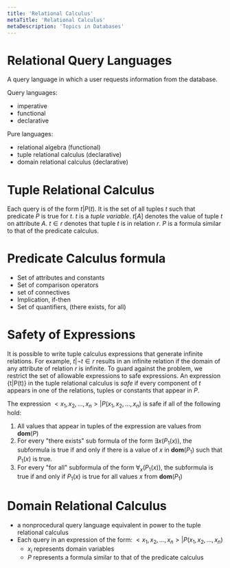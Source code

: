 ```yaml
---
title: 'Relational Calculus'
metaTitle: 'Relational Calculus'
metaDescription: 'Topics in Databases'
---
```


<link
  rel="stylesheet"
  href="https://cdn.jsdelivr.net/npm/katex@0.11.0/dist/katex.min.css"
  integrity="sha384-BdGj8xC2eZkQaxoQ8nSLefg4AV4/AwB3Fj+8SUSo7pnKP6Eoy18liIKTPn9oBYNG"
  crossOrigin="anonymous"
/>

# Relational Query Languages

A query language in which a user requests information from the database.

Query languages:

- imperative
- functional
- declarative

Pure languages:

- relational algebra (functional)
- tuple relational calculus (declarative)
- domain relational calculus (declarative)

# Tuple Relational Calculus

Each query is of the form ${t | P(t)}$. It is the set of all tuples $t$ such that predicate $P$ is true for $t$. $t$ is a _tuple variable_. $t[A]$ denotes the value of tuple $t$ on attribute $A$. $t \in r$ denotes that tuple $t$ is in relation $r$. $P$ is a formula similar to that of the predicate calculus.

# Predicate Calculus formula

- Set of attributes and constants
- Set of comparison operators
- set of connectives
- Implication, if-then
- Set of quantifiers, (there exists, for all)

# Safety of Expressions

It is possible to write tuple calculus expressions that generate infinite relations. For example, ${t | \neg t \in r}$ results in an infinite relation if the domain of any attribute of relation $r$ is infinite. To guard against the problem, we restrict the set of allowable expressions to safe expressions. An expression {t|P(t)} in the tuple relational calculus is _safe_ if every component of $t$ appears in one of the relations, tuples or constants that appear in $P$.

The expression ${ < x_1, x_2, ..., x_n > | P (x_1, x_2, ..., x_n)}$ is safe if all of the following hold:

1. All values that appear in tuples of the expression are values from **dom**($P$)
2. For every "there exists" sub formula of the form $\exists x (P_1 (x))$, the subformula is true if and only if there is a value of $x$ in **dom**($P_1$) such that $P_1(x)$ is true.
3. For every "for all" subformula of the form $\forall_x (P_1 (x))$, the subformula is true if and only if $P_1(x)$ is true for all values $x$ from **dom**($P_1$)

# Domain Relational Calculus

- a nonprocedural query language equivalent in power to the tuple relational calculus
- Each query in an expression of the form: ${ < x_1, x_2, ..., x_n > | P (x_1, x_2, ..., x_n)}$
  - $x_i$ represents domain variables
  - $P$ represents a formula similar to that of the predicate calculus
